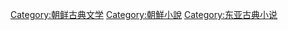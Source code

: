 [[Category:朝鲜古典文学|Category:朝鲜古典文学]]
[[Category:朝鮮小說|Category:朝鮮小說]]
[[Category:东亚古典小说|Category:东亚古典小说]]